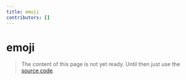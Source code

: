 ```yaml
---
title: emoji
contributors: []
---
```


# emoji

> The content of this page is not yet ready. Until then just use the [source code](https://github.com/fabian-hiller/valibot/blob/main/library/src/validations/emoji/emoji.ts).
